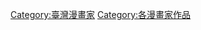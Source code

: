 {{noteTA
|1=zh-hans:麦人杰; zh-hant:麥人杰; 麥人杰=>zh-hant:麥人杰; 麦人杰=>zh-hant:麥人杰;
}}
[[Category:臺灣漫畫家|Category:臺灣漫畫家]]
[[Category:各漫畫家作品|Category:各漫畫家作品]]